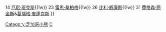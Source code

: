 {{Navbox
|name = 芝加哥小熊隊退休號碼
| title = [[芝加哥小熊#退休號碼|<span style="color:white;">芝加哥小熊隊退休號碼</span>]]
| titlestyle = background:#0E3386; color:white; border:2px solid #CC3433;
| list1 = {{nowrap begin}} 10 [[羅恩·桑托]]{{!w}} 14 [[厄尼·班克斯]]{{!w}} 23 [[雷恩·桑柏格]]{{!w}} 26 [[比利·威廉斯]]{{!w}} 31 [[費格森·簡金斯]]&[[葛瑞格·麥達克斯]]
}}<noinclude>
[[Category:芝加哥小熊]]
[[Category:美國職棒大聯盟退休號碼|C]]
</noinclude>